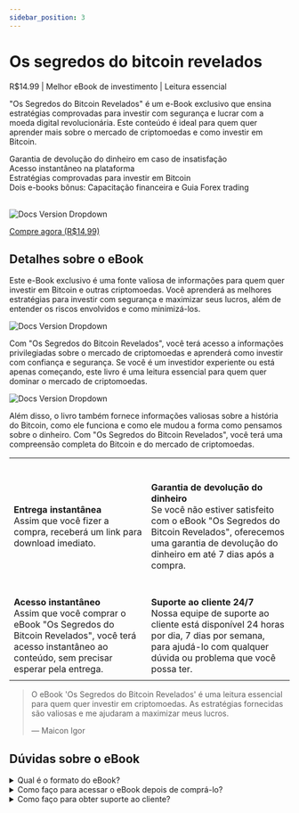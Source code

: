 ```yaml
---
sidebar_position: 3
---
```


# Os segredos do bitcoin revelados
R$14.99 <icon icon="fa-solid fa-star" size="lg" color="#ffbb00" /><icon icon="fa-solid fa-star" size="lg" color="#ffbb00" /><icon icon="fa-solid fa-star" size="lg" color="#ffbb00" /><icon icon="fa-solid fa-star" size="lg" color="#ffbb00" /><icon icon="fa-solid fa-star" size="lg" color="#ffbb00" />
  | Melhor eBook de investimento | Leitura essencial

"Os Segredos do Bitcoin Revelados" é um e-Book exclusivo que ensina estratégias comprovadas para investir com segurança e lucrar com a moeda digital revolucionária. Este conteúdo é ideal para quem quer aprender mais sobre o mercado de criptomoedas e como investir em Bitcoin.

<icon icon="fa-regulard fa-circle-check" size="lg" color="#00d652" /> Garantia de devolução do dinheiro em caso de insatisfação<br/>
<icon icon="fa-regulard fa-circle-check" size="lg" color="#00d652" /> Acesso instantâneo na plataforma<br/>
<icon icon="fa-regulard fa-circle-check" size="lg" color="#00d652" /> Estratégias comprovadas para investir em Bitcoin <br/>
<icon icon="fa-regulard fa-circle-check" size="lg" color="#00d652" /> Dois e-books bônus: Capacitação financeira e Guia Forex trading <br/><br/>

![Docs Version Dropdown](./img/bitcoin1.jpg#rounded)

[<Link className="button button--primary button--lg"> Compre agora (R$14,99)</Link>](https://pay.kiwify.com.br/lkizXf4)

## Detalhes sobre o eBook

Este e-Book exclusivo é uma fonte valiosa de informações para quem quer investir em Bitcoin e outras criptomoedas. Você aprenderá as melhores estratégias para investir com segurança e maximizar seus lucros, além de entender os riscos envolvidos e como minimizá-los.

![Docs Version Dropdown](./img/bitcoin2.jpg#rounded)

Com "Os Segredos do Bitcoin Revelados", você terá acesso a informações privilegiadas sobre o mercado de criptomoedas e aprenderá como investir com confiança e segurança. Se você é um investidor experiente ou está apenas começando, este livro é uma leitura essencial para quem quer dominar o mercado de criptomoedas.

![Docs Version Dropdown](./img/bitcoin3.jpg#rounded)

Além disso, o livro também fornece informações valiosas sobre a história do Bitcoin, como ele funciona e como ele mudou a forma como pensamos sobre o dinheiro. Com "Os Segredos do Bitcoin Revelados", você terá uma compreensão completa do Bitcoin e do mercado de criptomoedas.


|   |  |
| ------------- | ------------- |
| <icon icon="fa-regulard fa-circle-check" size="2xl"/><br/><br/><b>Entrega instantânea</b><br/>Assim que você fizer a compra, receberá um link para download imediato. | <icon icon="fa-regulard fa-circle-arrow-up" size="2xl"/><br/><br/><b>Garantia de devolução do dinheiro</b><br/>Se você não estiver satisfeito com o eBook "Os Segredos do Bitcoin Revelados", oferecemos uma garantia de devolução do dinheiro em até 7 dias após a compra. |
| <icon icon="fa-regulard fa-circle-play" size="2xl"/><br/><br/><b>Acesso instantâneo</b><br/>Assim que você comprar o eBook "Os Segredos do Bitcoin Revelados", você terá acesso instantâneo ao conteúdo, sem precisar esperar pela entrega. | <icon icon="fa-regulard fa-circle-plus" size="2xl"/><br/><br/><b>Suporte ao cliente 24/7</b><br/>Nossa equipe de suporte ao cliente está disponível 24 horas por dia, 7 dias por semana, para ajudá-lo com qualquer dúvida ou problema que você possa ter. |
|   |  |

> O eBook 'Os Segredos do Bitcoin Revelados' é uma leitura essencial para quem quer investir em criptomoedas. As estratégias fornecidas são valiosas e me ajudaram a maximizar meus lucros.
>
> — Maicon Igor

## Dúvidas sobre o eBook

<details>
<summary>Qual é o formato do eBook?</summary>
<div>O eBook está em formato PDF e pode ser lido em qualquer dispositivo compatível (Celular, Kindle, iPad, etc.).</div>
</details>
<details>
<summary>Como faço para acessar o eBook depois de comprá-lo?</summary>
<div>Assim que você comprar o eBook, você receberá por e-mail um link de acesso para a plataforma e assim possibilitar o download dos materiais. Na plataforma de cursos basta clicar no local indicado para baixar o eBook e começar a ler os conteúdos disponibilizados.</div>
</details>
<details>
<summary>Como faço para obter suporte ao cliente?</summary>
<div>Nossa equipe de suporte ao cliente está disponível 24 horas por dia, 7 dias por semana, para responder a quaisquer perguntas que você possa ter. Você pode entrar em contato conosco por e-mail ou chat ao vivo em nosso site.</div>
</details>
